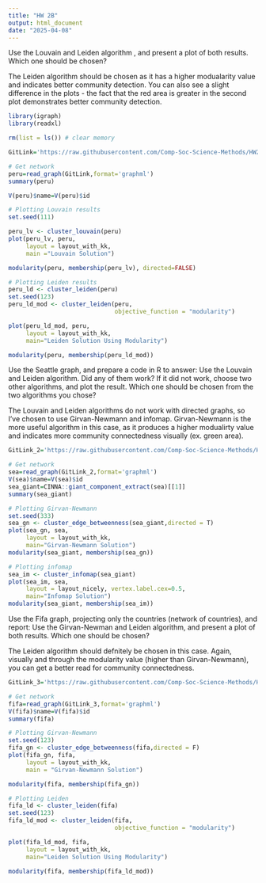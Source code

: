 ```yaml
---
title: "HW 2B"
output: html_document
date: "2025-04-08"
---
```

Use the Louvain and Leiden algorithm , and present a plot of both results. Which one should be chosen?

The Leiden algorithm should be chosen as it has a higher modualarity value and indicates better community detection. You can also see a slight difference in the plots - the fact that the red area is greater in the second plot demonstrates better community detection.

```r
library(igraph)
library(readxl)

rm(list = ls()) # clear memory

GitLink='https://raw.githubusercontent.com/Comp-Soc-Science-Methods/HW2/refs/heads/main/MyGraphs/case1.graphml'

# Get network
peru=read_graph(GitLink,format='graphml')
summary(peru)

V(peru)$name=V(peru)$id 

# Plotting Louvain results
set.seed(111)

peru_lv <- cluster_louvain(peru)
plot(peru_lv, peru,
     layout = layout_with_kk,
     main ="Louvain Solution")

modularity(peru, membership(peru_lv), directed=FALSE)

# Plotting Leiden results
peru_ld <- cluster_leiden(peru)
set.seed(123)
peru_ld_mod <- cluster_leiden(peru,
                              objective_function = "modularity")

plot(peru_ld_mod, peru,
     layout = layout_with_kk,
     main="Leiden Solution Using Modularity")

modularity(peru, membership(peru_ld_mod))
```

Use the Seattle graph, and prepare a code in R to answer:
Use the Louvain and Leiden algorithm. Did any of them work?
If it did not work, choose two other algorithms, and plot the result. Which one should be chosen from the two algorithms you chose?

The Louvain and Leiden algorithms do not work with directed graphs, so I've chosen to use Girvan-Newmann and infomap. Girvan-Newmann is the more useful algorithm in this case, as it produces a higher modualirty value and indicates more community connectedness visually (ex. green area).

```r
GitLink_2='https://raw.githubusercontent.com/Comp-Soc-Science-Methods/HW2/refs/heads/main/MyGraphs/case2.graphml'

# Get network
sea=read_graph(GitLink_2,format='graphml')
V(sea)$name=V(sea)$id 
sea_giant=CINNA::giant_component_extract(sea)[[1]]
summary(sea_giant)

# Plotting Girvan-Newmann
set.seed(333)
sea_gn <- cluster_edge_betweenness(sea_giant,directed = T)
plot(sea_gn, sea,
     layout = layout_with_kk,
     main="Girvan-Newmann Solution")
modularity(sea_giant, membership(sea_gn))

# Plotting infomap
sea_im <- cluster_infomap(sea_giant)
plot(sea_im, sea,
     layout = layout_nicely, vertex.label.cex=0.5,
     main="Infomap Solution")
modularity(sea_giant, membership(sea_im))
```

Use the Fifa graph, projecting only the countries (network of countries), and report:
Use the Girvan-Newman and Leiden algorithm, and present a plot of both results. Which one should be chosen?

The Leiden algorithm should defnitely be chosen in this case. Again, visually and through the modularity value (higher than Girvan-Newmann), you can get a better read for community connectedness.
```r
GitLink_3='https://raw.githubusercontent.com/Comp-Soc-Science-Methods/HW2/refs/heads/main/MyGraphs/country_projection.graphml'

# Get network
fifa=read_graph(GitLink_3,format='graphml')
V(fifa)$name=V(fifa)$id
summary(fifa)

# Plotting Girvan-Newmann
set.seed(123)
fifa_gn <- cluster_edge_betweenness(fifa,directed = F)
plot(fifa_gn, fifa,
     layout = layout_with_kk,
     main = "Girvan-Newmann Solution")

modularity(fifa, membership(fifa_gn))

# Plotting Leiden
fifa_ld <- cluster_leiden(fifa)
set.seed(123)
fifa_ld_mod <- cluster_leiden(fifa,
                              objective_function = "modularity")

plot(fifa_ld_mod, fifa,
     layout = layout_with_kk,
     main="Leiden Solution Using Modularity")

modularity(fifa, membership(fifa_ld_mod))
```
